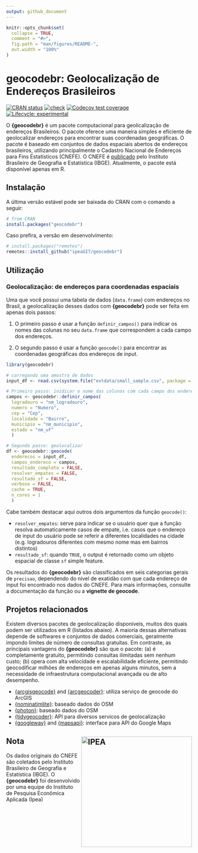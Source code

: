 ```yaml
---
output: github_document
---
```


<!-- README.md is generated from README.Rmd. Please edit that file -->

```r
knitr::opts_chunk$set(
  collapse = TRUE,
  comment = "#>",
  fig.path = "man/figures/README-",
  out.width = "100%"
)
```

# geocodebr: Geolocalização de Endereços Brasileiros

[![CRAN
status](https://www.r-pkg.org/badges/version/geocodebr)](https://CRAN.R-project.org/package=geocodebr) 
<!-- [![CRAN/METACRAN Total downloads](https://cranlogs.r-pkg.org/badges/grand-total/geocodebr?color=blue)](https://CRAN.R-project.org/package=geocodebr) -->
[![check](https://github.com/ipeaGIT/geocodebr/workflows/check/badge.svg)](https://github.com/ipeaGIT/geocodebr/actions)
[![Codecov test
coverage](https://codecov.io/gh/ipeaGIT/geocodebr/branch/main/graph/badge.svg)](https://app.codecov.io/gh/ipeaGIT/geocodebr?branch=main)
[![Lifecycle:
experimental](https://lifecycle.r-lib.org/articles/figures/lifecycle-experimental.svg)](https://lifecycle.r-lib.org/articles/stages.html) 

O **{geocodebr}** é um pacote computacional para geolicalização de endereços Brasileiros. O pacote oferece uma maneira simples e eficiente de geolocalizar endereços para encontrar suas coordenadas geográficas. O pacote é baseado em conjuntos de dados espaciais abertos de endereços brasileiros, utilizando principalmente o Cadastro Nacional de Endereços para Fins Estatísticos (CNEFE). O CNEFE é 
[publicado](https://www.ibge.gov.br/estatisticas/sociais/populacao/38734-cadastro-nacional-de-enderecos-para-fins-estatisticos.html) pelo Instituto Brasileiro de Geografia e Estatística (IBGE). Atualmente, o pacote está disponível apenas em R.


## Instalação

A última versão estável pode ser baixada do CRAN com o comando a seguir:

```r
# from CRAN
install.packages("geocodebr")
```

Caso prefira, a versão em desenvolvimento:
```r
# install.packages("remotes")
remotes::install_github("ipeaGIT/geocodebr")
```

## Utilização

### Geolocalização: de endereços para coordenadas espaciais

Uma que você possui uma tabela de dados (`data.frame`) com endereços no Brasil, a geolocalização desses dados com **{geocodebr}** pode ser feita em apenas dois passos:

1. O primeiro passo é usar a função `definir_campos()` para indicar os nomes das colunas no seu `data.frame` que correspondem a cada campo dos endereços.

2. O segundo passo é usar a função `geocode()` para encontrar as coordenadas geográficas dos endereços de input.


```r
library(geocodebr)

# carregando uma amostra de dados
input_df <- read.csv(system.file("extdata/small_sample.csv", package = "geocodebr"))

# Primeiro passo: inidicar o nome das colunas com cada campo dos enderecos
campos <- geocodebr::definir_campos(
  logradouro = "nm_logradouro",
  numero = "Numero",
  cep = "Cep",
  localidade = "Bairro",
  municipio = "nm_municipio",
  estado = "nm_uf"
  )

# Segundo passo: geolocalizar
df <- geocodebr::geocode(
  enderecos = input_df,
  campos_endereco = campos,
  resultado_completo = FALSE,
  resolver_empates = FALSE,
  resultado_sf = FALSE,
  verboso = FALSE,
  cache = TRUE,
  n_cores = 1
  )

```

Cabe também destacar aqui outros dois argumentos da função `geocode()`:

- `resolver_empates`: serve para indicar se o usuário quer que a função resolva automaticamente casos de empate, i.e. casos que o endereço de input do usuário pode se referir a diferentes localidades na cidade (e.g. logradouros diferentes com mesmo nome mas em bairros distintos)
- `resultado_sf`: quando `TRUE`, o output é retornado como um objeto espacial de classe `sf` simple feature.



Os resultados do **{geocodebr}** são classificados em seis categorias gerais de `precisao`, dependendo do nível de exatidão com que cada endereço de input foi encontrado nos dados do CNEFE. Para mais informações, consulte a documentação da função ou a **vignette de geocode**.






## Projetos relacionados

Existem diversos pacotes de geolocalização disponíveis, muitos dos quais podem ser utilizados em R (listados abaixo). A maioria dessas alternativas depende de softwares e conjuntos de dados comerciais, geralmente impondo limites de número de consultas gratuitas. Em contraste, as principais vantagens do **{geocodebr}** são que o pacote: (a) é completamente gratuito, permitindo consultas ilimitadas sem nenhum custo; (b) opera com alta velocidade e escalabilidade eficiente, permitindo geocodificar milhões de endereços em apenas alguns minutos, sem a necessidade de infraestrutura computacional avançada ou de alto desempenho.


- [{arcgisgeocode}](https://cran.r-project.org/package=arcgisgeocode) and [{arcgeocoder}](https://cran.r-project.org/package=arcgeocoder): utiliza serviço de geocode do ArcGIS
- [{nominatimlite}](https://cran.r-project.org/package=nominatimlite): baseado dados do OSM
- [{photon}](https://cran.r-project.org/package=photon): baseado dados do OSM
- [{tidygeocoder}](https://cran.r-project.org/package=tidygeocoder): API para diversos servicos de geolocalização
- [{googleway}](https://cran.r-project.org/package=googleway) and [{mapsapi}](https://cran.r-project.org/package=mapsapi): interface para API do Google Maps


## Nota <a href="https://www.ipea.gov.br"><img src="man/figures/ipea_logo.png" alt="IPEA" align="right" width="300"/></a>

Os dados originais do CNEFE são coletados pelo Instituto Brasileiro de Geografia e Estatística (IBGE). O **{geocodebr}** foi desenvolvido por uma equipe do Instituto de Pesquisa Econômica Aplicada (Ipea)


